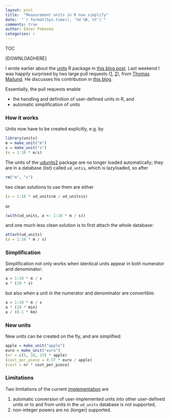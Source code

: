 ```yaml
---
layout: post
title:  "Measurement units in R now simplify"
date:  "`r format(Sys.time(), '%d %B, %Y')`"
comments: true
author: Edzer Pebesma
categories: r
---
```


TOC

[DOWNLOADHERE]

I wrote earlier about the [units](https://cran.r-project.org/web/packages/units/index.html) R package in [this blog post](http://r-spatial.org/r/2016/06/10/units.html). Last weekend I was happily surprised by two large pull requests ([1](https://github.com/edzer/units/pull/2), [2](https://github.com/edzer/units/pull/3)), from [Thomas Mailund](http://www.mailund.dk/index.php/about/). He discusses his contribution in [this blog](http://www.mailund.dk/index.php/2016/08/14/adding-units-as-types-to-numbers-in-r/).

Essentially, the pull requests enable

* the handling and definition of user-defined units in R, and
* automatic simplification of units

### How it works

Units now have to be created explicitly, e.g. by

```r
library(units)
m = make_unit("m")
s = make_unit("s")
(a = 1:10 * m/s)
```

The units of the [udunits2](https://cran.r-project.org/web/packages/udunits2/index.html) package are no longer loaded automatically; they are in a database (list) called `ud_untis`, which is lazyloaded, so after 

```r
rm("m", "s")
```

two clean solutions to use them are  either

```r
(a = 1:10 * ud_units$m / ud_units$s)
```

or

```r
(with(ud_units, a <- 1:10 * m / s))
```

and one much less clean solution is to first attach the whole database:

```r
attach(ud_units)
(a = 1:10 * m / s)
```

### Simplification

Simplification not only works when identical units appear in both numerator and
denominator:
```r
a = 1:10 * m / s
a * (10 * s)
```
but also when a unit in the numerator and denominator are convertible:
```r
a = 1:10 * m / s
a * (10 * min)
a / (0.1 * km)
```

### New units

New units can be created on the fly, and are simplified:
```r
apple = make_unit("apple")
euro = make_unit("euro")
(nr = c(5, 10, 15) * apple)
(cost_per_piece = 0.57 * euro / apple)
(cost = nr * cost_per_piece)
```

### Limitations

Two limitations of the current [implementation](https://github.com/edzer/units) are

1. automatic conversion of user-implemented units into other user-defined units or to and from units in the `ud_units` database is not supported,
1. non-integer powers are no (longer) supported.
